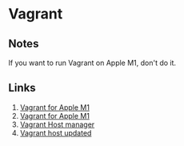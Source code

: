 # Vagrant

## Notes

If you want to run Vagrant on Apple M1, don't do it.

## Links

1. [Vagrant for Apple M1](https://betterprogramming.pub/managing-virtual-machines-under-vagrant-on-a-mac-m1-aebc650bc12c)
2. [Vagrant for Apple M1](https://dev.to/taybenlor/running-vagrant-on-an-m1-apple-silicon-using-docker-3fh4)
3. [Vagrant Host manager](https://github.com/devopsgroup-io/vagrant-hostmanager)
4. [Vagrant host updated](https://github.com/agiledivider/vagrant-hostsupdater)
